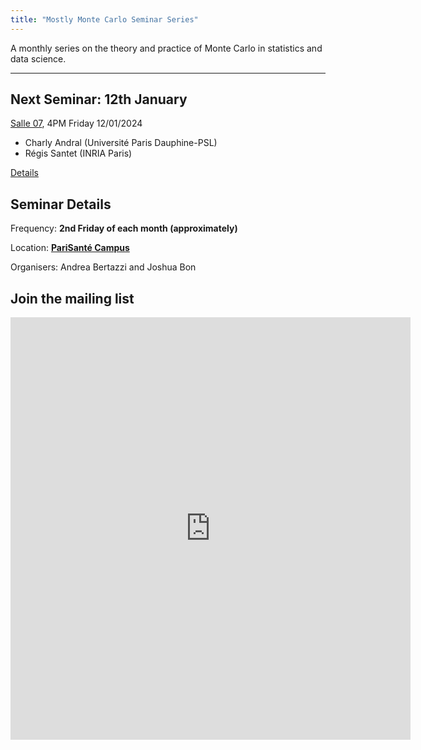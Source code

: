 ```yaml
---
title: "Mostly Monte Carlo Seminar Series"
---
```


A monthly series on the theory and practice of Monte Carlo in statistics and data science.

------------------------------------------------------------------------

::: callout-note
## Next Seminar: 12th January

[Salle 07](psc_rooms.qmd), 4PM Friday 12/01/2024

- Charly Andral (Université Paris Dauphine-PSL)
- Régis Santet (INRIA Paris)

[Details](sem/s2024_01.qmd)
:::

## Seminar Details

Frequency: **2nd Friday of each month (approximately)**

Location: [**PariSanté Campus**](https://maps.app.goo.gl/cpFoxoZgbT6HCV6x9)

Organisers: Andrea Bertazzi and Joshua Bon

## Join the mailing list

<iframe src="https://docs.google.com/forms/d/e/1FAIpQLSeYfJCkKc8sO4SR8qemic3ctTwcoRcmCrapRHIIT-BFA3-pEA/viewform?embedded=true" width="640" height="676" frameborder="0" marginheight="0" marginwidth="0">

Loading...

</iframe>
